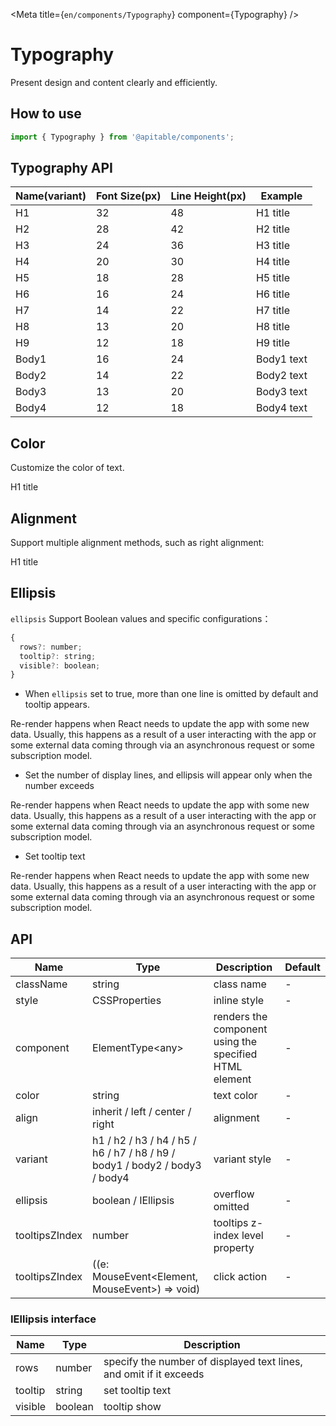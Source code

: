 
<Meta title={`en/components/Typography`} component={Typography} />

# Typography

Present design and content clearly and efficiently.

## How to use

```jsx
import { Typography } from '@apitable/components';
```

## Typography API

| Name(variant) | Font Size(px) | Line Height(px) | Example                                             |
|---------------|---------------|-----------------|-----------------------------------------------------|
| H1            | 32            | 48              | <Typography variant='h1'>H1 title</Typography>      |
| H2            | 28            | 42              | <Typography variant='h2'>H2 title</Typography>      |
| H3            | 24            | 36              | <Typography variant='h3'>H3 title</Typography>      |
| H4            | 20            | 30              | <Typography variant='h4'>H4 title</Typography>      |
| H5            | 18            | 28              | <Typography variant='h5'>H5 title</Typography>      |
| H6            | 16            | 24              | <Typography variant='h6'>H6 title</Typography>      |
| H7            | 14            | 22              | <Typography variant='h7'>H7 title</Typography>      |
| H8            | 13            | 20              | <Typography variant='h8'>H8 title</Typography>      |
| H9            | 12            | 18              | <Typography variant='h9'>H9 title</Typography>      |
| Body1         | 16            | 24              | <Typography variant='body1'>Body1 text</Typography> |
| Body2         | 14            | 22              | <Typography variant='body2'>Body2 text</Typography> |
| Body3         | 13            | 20              | <Typography variant='body3'>Body3 text</Typography> |
| Body4         | 12            | 18              | <Typography variant='body4'>Body4 text</Typography> |


## Color

Customize the color of text.

<Canvas>
<ThemeToggle lang="en">
<Typography variant="h1" color={colors.textBrandDefault}>
  H1 title
</Typography>
</ThemeToggle>
</Canvas>


## Alignment

Support multiple alignment methods, such as right alignment:

<Canvas>
<ThemeToggle lang="en">
<Typography variant="h1" align="right">
  H1 title
</Typography>
</ThemeToggle>
</Canvas>

## Ellipsis

`ellipsis` Support Boolean values and specific configurations：

```javascript
{
  rows?: number;
  tooltip?: string;
  visible?: boolean;
}
```

- When `ellipsis` set to true, more than one line is omitted by default and tooltip appears.


<Canvas>
<ThemeToggle lang="en">
<Typography variant="body1" ellipsis>
    Re-render happens when React needs to update the app with some new data. Usually, this happens as a result of a user interacting with the app or some external data coming through via an asynchronous request or some subscription model.
</Typography>
</ThemeToggle>
</Canvas>

- Set the number of display lines, and ellipsis will appear only when the number exceeds

<Canvas>
<ThemeToggle lang="en">
<Typography variant="body1" ellipsis={{ rows: 3 }}>
    Re-render happens when React needs to update the app with some new data. Usually, this happens as a result of a user interacting with the app or some external data coming through via an asynchronous request or some subscription model.
</Typography>
</ThemeToggle>
</Canvas>

- Set tooltip text

<Canvas>
<ThemeToggle lang="en">
<Typography variant="body1" ellipsis={{ tooltip: 'React re-renders guide' }}>
    Re-render happens when React needs to update the app with some new data. Usually, this happens as a result of a user interacting with the app or some external data coming through via an asynchronous request or some subscription model.
</Typography>
</ThemeToggle>
</Canvas>

## API

| Name           | Type                                                                       | Description                                            | Default |
|----------------|----------------------------------------------------------------------------|--------------------------------------------------------|---------|
| className      | string                                                                     | class name                                             | -       |
| style          | CSSProperties                                                              | inline style                                           | -       |
| component      | ElementType<any\>                                                          | renders the component using the specified HTML element | -       |
| color          | string                                                                     | text color                                             | -       |
| align          | inherit / left / center / right                                            | alignment                                              | -       |
| variant        | h1 / h2 / h3 / h4 / h5 / h6 / h7 / h8 / h9 / body1 / body2 / body3 / body4 | variant style                                          | -       |
| ellipsis       | boolean / IEllipsis                                                        | overflow omitted                                       | -       |
| tooltipsZIndex | number                                                                     | tooltips z-index level property                        | -       |
| tooltipsZIndex | ((e: MouseEvent<Element, MouseEvent>) => void)                             | click action                                           | -       |


### IEllipsis interface

| Name    | Type    | Description                                                        |
|---------|---------|--------------------------------------------------------------------|
| rows    | number  | specify the number of displayed text lines, and omit if it exceeds |
| tooltip | string  | set tooltip text                                                   |
| visible | boolean | tooltip show                                                       |


